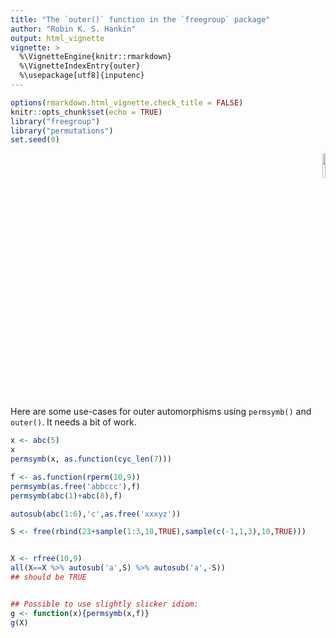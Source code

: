 ```yaml
---
title: "The `outer()` function in the `freegroup` package"
author: "Robin K. S. Hankin"
output: html_vignette
vignette: >
  %\VignetteEngine{knitr::rmarkdown}
  %\VignetteIndexEntry{outer}
  %\usepackage[utf8]{inputenc}
---
```


```r
options(rmarkdown.html_vignette.check_title = FALSE)
knitr::opts_chunk$set(echo = TRUE)
library("freegroup")
library("permutations")
set.seed(0)
```

<p style="text-align: right;">
![](`r system.file("help/figures/freegroup.png", package = "freegroup")`){width=10%}
</p>


Here are some use-cases for outer automorphisms using `permsymb()` and
`outer()`.  It needs a bit of work.

```r
x <- abc(5)
x
permsymb(x, as.function(cyc_len(7)))

f <- as.function(rperm(10,9))
permsymb(as.free('abbccc'),f)
permsymb(abc(1)+abc(8),f)

autosub(abc(1:6),'c',as.free('xxxyz'))

S <- free(rbind(23+sample(1:3,10,TRUE),sample(c(-1,1,3),10,TRUE)))


X <- rfree(10,9)
all(X==X %>% autosub('a',S) %>% autosub('a',-S))
## should be TRUE


## Possible to use slightly slicker idiom:
g <- function(x){permsymb(x,f)}
g(X)
```


